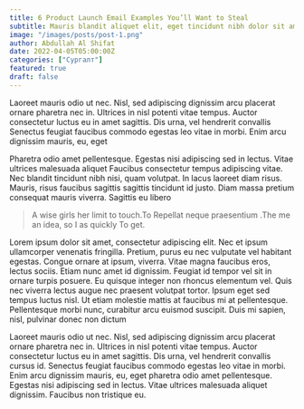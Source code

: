 ```yaml
---
title: 6 Product Launch Email Examples You’ll Want to Steal
subtitle: Mauris blandit aliquet elit, eget tincidunt nibh dolor sit amet,
image: "/images/posts/post-1.png"
author: Abdullah Al Shifat
date: 2022-04-05T05:00:00Z
categories: ["Сургалт"]
featured: true
draft: false
---
```


Laoreet mauris odio ut nec. Nisl, sed adipiscing dignissim arcu placerat ornare pharetra nec in. Ultrices in nisl potenti vitae tempus. Auctor consectetur luctus eu in amet sagittis. Dis urna, vel hendrerit convallis Senectus feugiat faucibus commodo egestas leo vitae in morbi. Enim arcu dignissim mauris, eu, eget

Pharetra odio amet pellentesque. Egestas nisi adipiscing sed in lectus. Vitae ultrices malesuada aliquet Faucibus consectetur tempus adipiscing vitae. Nec blandit tincidunt nibh nisi, quam volutpat. In lacus laoreet diam risus. Mauris, risus faucibus sagittis sagittis tincidunt id justo. Diam massa pretium consequat mauris viverra. Sagittis eu libero

<Blockquote name="Alexender Smith">
  A wise girls her limit to touch.To Repellat neque praesentium .The me an idea,
  so I as quickly To get.
</Blockquote>

Lorem ipsum dolor sit amet, consectetur adipiscing elit. Nec et ipsum ullamcorper venenatis fringilla. Pretium, purus eu nec vulputate vel habitant egestas. Congue ornare at ipsum, viverra. Vitae magna faucibus eros, lectus sociis. Etiam nunc amet id dignissim. Feugiat id tempor vel sit in ornare turpis posuere. Eu quisque integer non rhoncus elementum vel. Quis nec viverra lectus augue nec praesent volutpat tortor. Ipsum eget sed tempus luctus nisl. Ut etiam molestie mattis at faucibus mi at pellentesque. Pellentesque morbi nunc, curabitur arcu euismod suscipit. Duis mi sapien, nisl, pulvinar donec non dictum

Laoreet mauris odio ut nec. Nisl, sed adipiscing dignissim arcu placerat ornare pharetra nec in. Ultrices in nisl potenti vitae tempus. Auctor consectetur luctus eu in amet sagittis. Dis urna, vel hendrerit convallis cursus id.
Senectus feugiat faucibus commodo egestas leo vitae in morbi. Enim arcu dignissim mauris, eu, eget pharetra odio amet pellentesque. Egestas nisi adipiscing sed in lectus. Vitae ultrices malesuada aliquet dignissim. Faucibus non tristique eu.
